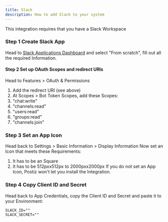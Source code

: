 ---
title: Slack
description: How to add Slack to your system
---


<NeverShare />

<Callout>
This integration requires that you have a Slack Workspace
</Callout>

<Steps>

### Step 1 Create Slack App
Head to [Slack Applications Dashboard](https://api.slack.com/apps) and select "From scratch", fill out all the required Information.

#### Step 2 Set up OAuth Scopes and redirect URIs

<OAuth2Redirect provider = "slack" />

Head to Features > OAuth & Permissions
1. Add the redirect URI (see above)
2. At Scopes > Bot Token Scopes, add these Scopes:
  1. "chat:write"
  2. "channels:read"
  3. "users:read"
  4. "groups:read"
  5. "channels:join"

### Step 3 Set an App Icon
Head back to Settings > Basic Information > Display Information
Now set an Icon that meets these Requirements:
1. It has to be an Square
2. It has to be 512pxx512px to 2000pxx2000px
If you do not set an App Icon, Postiz won't let you install the Integration.

### Step 4 Copy Client ID and Secret
Head back to App Credentials, copy the Client ID and Secret and paste it to your Environment:
```env
SLACK_ID=""
SLACK_SECRET=""
```

</Steps>

